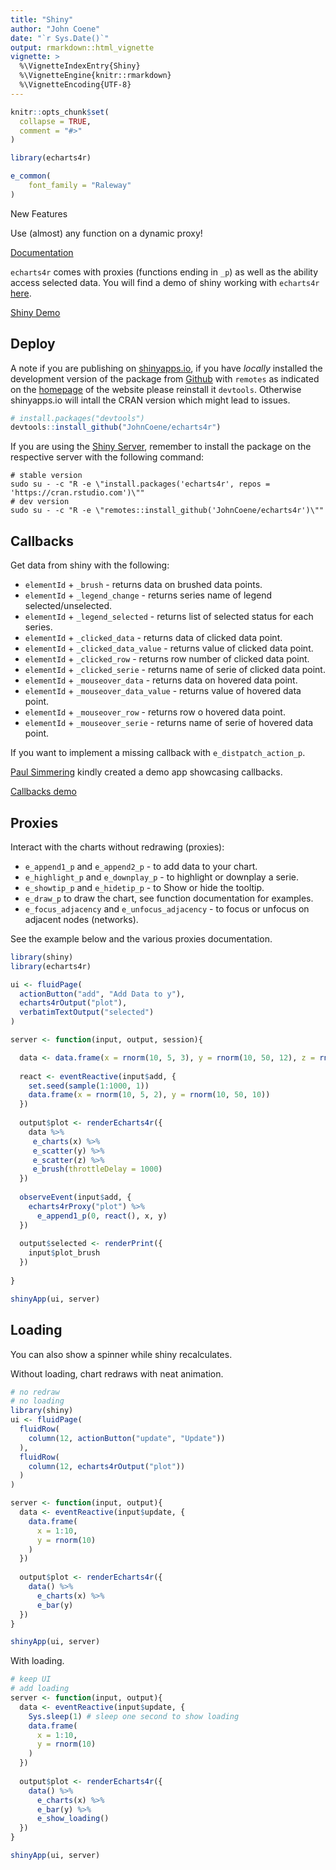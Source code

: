 ```yaml
---
title: "Shiny"
author: "John Coene"
date: "`r Sys.Date()`"
output: rmarkdown::html_vignette
vignette: >
  %\VignetteIndexEntry{Shiny}
  %\VignetteEngine{knitr::rmarkdown}
  %\VignetteEncoding{UTF-8}
---
```


```r
knitr::opts_chunk$set(
  collapse = TRUE,
  comment = "#>"
)

library(echarts4r)

e_common(
    font_family = "Raleway"
)
```

<div class="panel panel-default">
<div class="panel-heading">New Features</div>
<div class="panel-body">
Use (almost) any function on a dynamic proxy!
</div>
<div class="panel-footer">
<a href="development" class="btn btn-warning">
Documentation
</a>
</div>
</div>

`echarts4r` comes with proxies (functions ending in `_p`) as well as the ability access selected data. You will find a demo of shiny working with `echarts4r` [here](http://shiny.john-coene.com/echarts4rShiny/).

<a href = "http://shiny.john-coene.com/echarts4rShiny/" target ="_blank" class = "btn btn-default">
  Shiny Demo
</a>

## Deploy

A note if you are publishing on [shinyapps.io](https://www.shinyapps.io/), if you have _locally_ installed the development version of the package from [Github](https://github.com/JohnCoene/echarts4r) with `remotes` as indicated on the [homepage](/) of the website please reinstall it `devtools`. Otherwise shinyapps.io will intall the CRAN version which might lead to issues.

```r
# install.packages("devtools")
devtools::install_github("JohnCoene/echarts4r")
```

If you are using the [Shiny Server](), remember to install the package on the respective server with the following command:

```
# stable version
sudo su - -c "R -e \"install.packages('echarts4r', repos = 'https://cran.rstudio.com')\""
# dev version
sudo su - -c "R -e \"remotes::install_github('JohnCoene/echarts4r')\""
```

## Callbacks

Get data from shiny with the following:

* `elementId` + `_brush` - returns data on brushed data points.
* `elementId` + `_legend_change` - returns series name of legend selected/unselected.
* `elementId` + `_legend_selected` - returns list of selected status for each series.
* `elementId` + `_clicked_data` - returns data of clicked data point.
* `elementId` + `_clicked_data_value` - returns value of clicked data point.
* `elementId` + `_clicked_row` - returns row number of clicked data point.
* `elementId` + `_clicked_serie` - returns name of serie of clicked data point.
* `elementId` + `_mouseover_data` - returns data on hovered data point.
* `elementId` + `_mouseover_data_value` - returns value of hovered data point.
* `elementId` + `_mouseover_row` - returns row o hovered data point.
* `elementId` + `_mouseover_serie` - returns name of serie of hovered data point.

If you want to implement a missing callback with `e_distpatch_action_p`.

[Paul Simmering](https://github.com/psimm) kindly created a demo app showcasing callbacks.

<a href = "https://psim.shinyapps.io/echarts4r_callbacks/" target ="_blank" class = "btn btn-default">
  Callbacks demo
</a>

## Proxies

Interact with the charts without redrawing (proxies):

* `e_append1_p` and `e_append2_p` - to add data to your chart.
* `e_highlight_p` and `e_downplay_p` - to highlight or downplay a serie.
* `e_showtip_p` and `e_hidetip_p` - to Show or hide the tooltip.
* `e_draw_p` to draw the chart, see function documentation for examples.
* `e_focus_adjacency` and `e_unfocus_adjacency` - to focus or unfocus on adjacent nodes (networks).

See the example below and the various proxies documentation.

```r
library(shiny)
library(echarts4r)

ui <- fluidPage(
  actionButton("add", "Add Data to y"),
  echarts4rOutput("plot"),
  verbatimTextOutput("selected")
)

server <- function(input, output, session){

  data <- data.frame(x = rnorm(10, 5, 3), y = rnorm(10, 50, 12), z = rnorm(10, 50, 5))
  
  react <- eventReactive(input$add, {
    set.seed(sample(1:1000, 1))
    data.frame(x = rnorm(10, 5, 2), y = rnorm(10, 50, 10))
  })
  
  output$plot <- renderEcharts4r({
    data %>% 
     e_charts(x) %>% 
     e_scatter(y) %>%
     e_scatter(z) %>% 
     e_brush(throttleDelay = 1000)
  })
  
  observeEvent(input$add, {
    echarts4rProxy("plot") %>% 
      e_append1_p(0, react(), x, y)
  })
  
  output$selected <- renderPrint({
    input$plot_brush
  })
  
}

shinyApp(ui, server)
```

## Loading

You can also show a spinner while shiny recalculates.

Without loading, chart redraws with neat animation.

```r
# no redraw
# no loading
library(shiny)
ui <- fluidPage(
  fluidRow(
    column(12, actionButton("update", "Update"))
  ),
  fluidRow(
    column(12, echarts4rOutput("plot"))
  )
)

server <- function(input, output){
  data <- eventReactive(input$update, {
    data.frame(
      x = 1:10,
      y = rnorm(10)
    )
  })
  
  output$plot <- renderEcharts4r({
    data() %>% 
      e_charts(x) %>% 
      e_bar(y)
  })
}

shinyApp(ui, server)
```

With loading.

```r
# keep UI
# add loading
server <- function(input, output){
  data <- eventReactive(input$update, {
    Sys.sleep(1) # sleep one second to show loading
    data.frame(
      x = 1:10,
      y = rnorm(10)
    )
  })
  
  output$plot <- renderEcharts4r({
    data() %>% 
      e_charts(x) %>% 
      e_bar(y) %>% 
      e_show_loading()
  })
}

shinyApp(ui, server)
```
